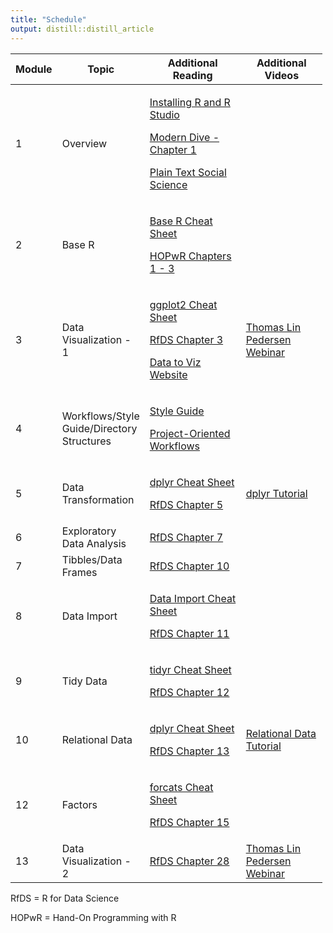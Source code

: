 ```yaml
---
title: "Schedule"
output: distill::distill_article
---
```


```{=html}
<style>
d-article table td {
  border-bottom: 1px solid rgba(4, 4, 4, 0.36);
}
</style>
```
```{=html}
<style>
d-article table tbody :first-child td {
  padding-top: 2px;
  border-top: 3px solid rgba(4, 4, 4, 0.7);
}
</style>
```
```{=html}
<style>
d-article table tbody :last-child td {
  padding-top: 2px;
  border-bottom: 2px solid rgba(4, 4, 4, 0.7);
}
</style>
```
+-----------+--------------------------------------------+---------------------------------------------------------------------------------------------------------------------------+-----------------------------------------------------------------------------------------------+
| Module    | Topic                                      | Additional Reading                                                                                                        | Additional Videos                                                                             |
+===========+============================================+===========================================================================================================================+===============================================================================================+
| 1         | Overview                                   | [Installing R and R Studio](https://rstudio-education.github.io/hopr/starting.html){target="_blank"}                      |                                                                                               |
|           |                                            |                                                                                                                           |                                                                                               |
|           |                                            | [Modern Dive - Chapter 1](https://moderndive.com/1-getting-started.html){target="_blank"}                                 |                                                                                               |
|           |                                            |                                                                                                                           |                                                                                               |
|           |                                            | [Plain Text Social Science](https://plain-text.co/index.html#introduction){target="_blank"}                               |                                                                                               |
+-----------+--------------------------------------------+---------------------------------------------------------------------------------------------------------------------------+-----------------------------------------------------------------------------------------------+
| 2         | Base R                                     | [Base R Cheat Sheet](https://iqss.github.io/dss-workshops/R/Rintro/base-r-cheat-sheet.pdf){target="_blank"}               |                                                                                               |
|           |                                            |                                                                                                                           |                                                                                               |
|           |                                            | [HOPwR Chapters 1 - 3](https://rstudio-education.github.io/hopr/){target="_blank"}                                        |                                                                                               |
+-----------+--------------------------------------------+---------------------------------------------------------------------------------------------------------------------------+-----------------------------------------------------------------------------------------------+
| 3         | Data Visualization - 1                     | [ggplot2 Cheat Sheet](https://raw.githubusercontent.com/rstudio/cheatsheets/main/data-visualization.pdf){target="_blank"} | [Thomas Lin Pedersen Webinar](https://www.youtube.com/watch?v=h29g21z0a68){target="_blank"}   |
|           |                                            |                                                                                                                           |                                                                                               |
|           |                                            | [RfDS Chapter 3](https://r4ds.had.co.nz/data-visualisation.html){target="_blank"}                                         |                                                                                               |
|           |                                            |                                                                                                                           |                                                                                               |
|           |                                            | [Data to Viz Website](https://www.data-to-viz.com/)                                                                       |                                                                                               |
+-----------+--------------------------------------------+---------------------------------------------------------------------------------------------------------------------------+-----------------------------------------------------------------------------------------------+
| 4         | Workflows/Style Guide/Directory Structures | [Style Guide](http://adv-r.had.co.nz/Style.html){target="_blank"}                                                         |                                                                                               |
|           |                                            |                                                                                                                           |                                                                                               |
|           |                                            | [Project-Oriented Workflows](https://rstats.wtf/project-oriented-workflow.html){target="_blank"}                          |                                                                                               |
+-----------+--------------------------------------------+---------------------------------------------------------------------------------------------------------------------------+-----------------------------------------------------------------------------------------------+
| 5         | Data Transformation                        | [dplyr Cheat Sheet](https://raw.githubusercontent.com/rstudio/cheatsheets/main/data-transformation.pdf){target="_blank"}  | [dplyr Tutorial](https://www.youtube.com/watch?v=Zc_ufg4uW4U){target="_blank"}                |
|           |                                            |                                                                                                                           |                                                                                               |
|           |                                            | [RfDS Chapter 5](https://r4ds.had.co.nz/transform.html){target="_blank"}                                                  |                                                                                               |
+-----------+--------------------------------------------+---------------------------------------------------------------------------------------------------------------------------+-----------------------------------------------------------------------------------------------+
| 6         | Exploratory Data Analysis                  | [RfDS Chapter 7](https://r4ds.had.co.nz/exploratory-data-analysis.html){target="_blank"}                                  |                                                                                               |
+-----------+--------------------------------------------+---------------------------------------------------------------------------------------------------------------------------+-----------------------------------------------------------------------------------------------+
| 7         | Tibbles/Data Frames                        | [RfDS Chapter 10](https://r4ds.had.co.nz/tibbles.html){target="_blank"}                                                   |                                                                                               |
+-----------+--------------------------------------------+---------------------------------------------------------------------------------------------------------------------------+-----------------------------------------------------------------------------------------------+
| 8         | Data Import                                | [Data Import Cheat Sheet](https://raw.githubusercontent.com/rstudio/cheatsheets/main/data-import.pdf){target="_blank"}    |                                                                                               |
|           |                                            |                                                                                                                           |                                                                                               |
|           |                                            | [RfDS Chapter 11](https://r4ds.had.co.nz/data-import.html){target="_blank"}                                               |                                                                                               |
+-----------+--------------------------------------------+---------------------------------------------------------------------------------------------------------------------------+-----------------------------------------------------------------------------------------------+
| 9         | Tidy Data                                  | [tidyr Cheat Sheet](https://raw.githubusercontent.com/rstudio/cheatsheets/main/tidyr.pdf){target="_blank"}                |                                                                                               |
|           |                                            |                                                                                                                           |                                                                                               |
|           |                                            | [RfDS Chapter 12](https://r4ds.had.co.nz/tidy-data.html){target="_blank"}                                                 |                                                                                               |
+-----------+--------------------------------------------+---------------------------------------------------------------------------------------------------------------------------+-----------------------------------------------------------------------------------------------+
| 10        | Relational Data                            | [dplyr Cheat Sheet](https://raw.githubusercontent.com/rstudio/cheatsheets/main/data-transformation.pdf){target="_blank"}  | [Relational Data Tutorial](https://www.youtube.com/watch?v=AuBgYDCg1Cg&t=0s){target="_blank"} |
|           |                                            |                                                                                                                           |                                                                                               |
|           |                                            | [RfDS Chapter 13](https://r4ds.had.co.nz/relational-data.html){target="_blank"}                                           |                                                                                               |
+-----------+--------------------------------------------+---------------------------------------------------------------------------------------------------------------------------+-----------------------------------------------------------------------------------------------+
| 12        | Factors                                    | [forcats Cheat Sheet](https://raw.githubusercontent.com/rstudio/cheatsheets/main/factors.pdf){target="_blank"}            |                                                                                               |
|           |                                            |                                                                                                                           |                                                                                               |
|           |                                            | [RfDS Chapter 15](https://r4ds.had.co.nz/factors.html){target="_blank"}                                                   |                                                                                               |
+-----------+--------------------------------------------+---------------------------------------------------------------------------------------------------------------------------+-----------------------------------------------------------------------------------------------+
| 13        | Data Visualization - 2                     | [RfDS Chapter 28](https://r4ds.had.co.nz/graphics-for-communication.html){target="_blank"}                                | [Thomas Lin Pedersen Webinar](https://www.youtube.com/watch?v=h29g21z0a68)                    |
+-----------+--------------------------------------------+---------------------------------------------------------------------------------------------------------------------------+-----------------------------------------------------------------------------------------------+

RfDS = R for Data Science

HOPwR = Hand-On Programming with R
